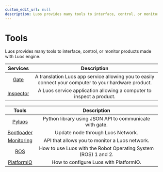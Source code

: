 ```yaml
---
custom_edit_url: null
description: Luos provides many tools to interface, control, or monitor products made with Luos engine.
---
```


# Tools

Luos provides many tools to interface, control, or monitor products made with Luos engine.

|          Services                 |                                       Description                                       |
| :----------------------------------: | :-------------------------------------------------------------------------------------: |
|       [Gate](/docs/tools/gate)       | A translation Luos app service allowing you to easily connect your computer to your hardware product. |
| [Inspector](/docs/tools/inspector)  | A Luos service application allowing a computer to inspect a product. |

|                Tools                 |                                       Description                                       |
| :----------------------------------: | :-------------------------------------------------------------------------------------: |
|     [Pyluos](/docs/tools/pyluos)     |                 Python library using JSON API to communicate with gate.                  |
|    [Bootloader](/docs/tools/boot)    |                            Update node through Luos Network.                             |
| [Monitoring](/docs/tools/monitoring) |                 API that allows you to monitor a Luos network.                  |
| [ROS](/docs/tools/ros)               |                How to use Luos with the Robot Operating System (ROS) 1 and 2.            |
| [PlatformIO](./tools/platformio) |                 How to configure Luos with PlatformIO.                  |